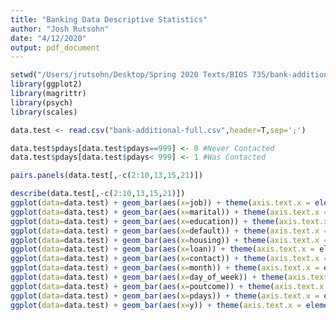 ```yaml
---
title: "Banking Data Descriptive Statistics"
author: "Josh Rutsohn"
date: "4/12/2020"
output: pdf_document
---
```


```r
setwd("/Users/jrutsohn/Desktop/Spring 2020 Texts/BIOS 735/bank-additional")
library(ggplot2)
library(magrittr)
library(psych)
library(scales)

data.test <- read.csv("bank-additional-full.csv",header=T,sep=';')

data.test$pdays[data.test$pdays==999] <- 0 #Never Contacted
data.test$pdays[data.test$pdays< 999] <- 1 #Was Contacted

pairs.panels(data.test[,-c(2:10,13,15,21)])

describe(data.test[,-c(2:10,13,15,21)])
ggplot(data=data.test) + geom_bar(aes(x=job)) + theme(axis.text.x = element_text(angle = 45, hjust = 1))
ggplot(data=data.test) + geom_bar(aes(x=marital)) + theme(axis.text.x = element_text(angle = 45, hjust = 1))
ggplot(data=data.test) + geom_bar(aes(x=education)) + theme(axis.text.x = element_text(angle = 45, hjust = 1))
ggplot(data=data.test) + geom_bar(aes(x=default)) + theme(axis.text.x = element_text(angle = 45, hjust = 1))
ggplot(data=data.test) + geom_bar(aes(x=housing)) + theme(axis.text.x = element_text(angle = 45, hjust = 1))
ggplot(data=data.test) + geom_bar(aes(x=loan)) + theme(axis.text.x = element_text(angle = 45, hjust = 1))
ggplot(data=data.test) + geom_bar(aes(x=contact)) + theme(axis.text.x = element_text(angle = 45, hjust = 1))
ggplot(data=data.test) + geom_bar(aes(x=month)) + theme(axis.text.x = element_text(angle = 45, hjust = 1))
ggplot(data=data.test) + geom_bar(aes(x=day_of_week)) + theme(axis.text.x = element_text(angle = 45, hjust = 1))
ggplot(data=data.test) + geom_bar(aes(x=poutcome)) + theme(axis.text.x = element_text(angle = 45, hjust = 1))
ggplot(data=data.test) + geom_bar(aes(x=pdays)) + theme(axis.text.x = element_text(angle = 45, hjust = 1))
ggplot(data=data.test) + geom_bar(aes(x=y)) + theme(axis.text.x = element_text(angle = 45, hjust = 1))
```

